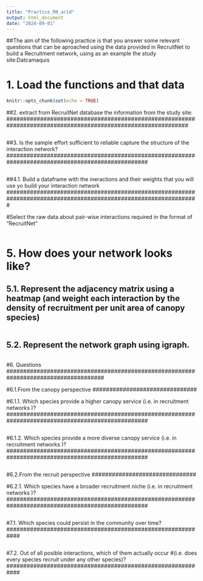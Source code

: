 ---
title: "Practice_RN_arid"
output: html_document
date: "2024-09-01"
---

##The aim of the following practice is that you answer some relevant questions that can be aproached using the data provided in RecruitNet to build a Recruitment network, using as an example the study site:Datcamaquis


##########################################################################################################
# 1. Load the functions and that data
##########################################################################################################


```{r setup, include=FALSE}
knitr::opts_chunk$set(echo = TRUE)


```

##############################################################################################################
##2. extract from RecruitNet database the information from the study site:
##############################################################################################################

```{r}


```


##################################################################################################
##3. Is the sample effort sufficient to reliable capture the structure of the interaction network?
##################################################################################################



```{r}

```



#################################################################################################################
##4.1. Build a dataframe with the ineractions and their weights that you will use yo build your interaction network
#################################################################################################################

#Select the raw data about pair-wise interactions required in the format of "RecruitNet"


```{r}


```


##################################################################################################
# 5. How does your network looks like?
##################################################################################################

## 5.1. Represent the adjacency matrix using a heatmap (and weight each interaction by the density of recruitment per unit area of canopy species)


```{r fig1, fig.height = 10, fig.asp = 0.9, warning=FALSE, message=FALSE}

```


## 5.2. Represent the network graph using igraph.


```{r fig2, fig.height = 10, fig.asp = 1, warning=FALSE, message=FALSE}

```




#####################################################################################
#6. Questions 
#####################################################################################


###############################
#6.1.From the canopy perspective
###############################

##################################################################################################
#6.1.1. Which species provide a higher canopy service (i.e. in recruitment networks )?
##################################################################################################

```{r}


```

##################################################################################################
#6.1.2. Which species provide a more diverse canopy service (i.e. in recruitment networks )?
##################################################################################################


```{r}


```


###############################
#6.2.From the recruit perspective
###############################

##################################################################################################
#6.2.1. Which species have a broader recruitment niche (i.e. in recruitment networks )?
##################################################################################################

```{r}


```

############################################################
#7.1. Which species could persist in the community over time?
############################################################

```{r}


```

############################################################
#7.2. Out of all posible interactions, which of them actually occur
#(i.e. does every species recruit under any other species)?
############################################################

```{r}


```
